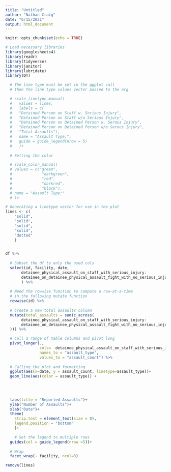 ```yaml
---
title: "Untitled"
author: "Nathan Craig"
date: "6/15/2021"
output: html_document
---
```


```r
knitr::opts_chunk$set(echo = TRUE)
```

```r
# Load necessary libraries
library(googlesheets4)
library(readr)
library(tidyverse)
library(janitor)
library(lubridate)
library(DT)
```


```r
  # The line type must be set in the ggplot call
  # then the line type values vector passed to the arg

  # scale_linetype_manual(
  #   values = lines,
  #   labels = c(
  #   "Detained Person on Staff w. Serious Injury",
  #   "Detained Person on Staff w/o Serious Injury",
  #   "Detained Person on Detained Person w. Serous Injury",
  #   "Detained Person on Detained Person w/o Serous Injury",
  #   "Total Assaults"),
  #   name = "Assault Type:",
  #   guide = guide_legend(nrow = 5)
  #   )+
  
  # Setting the color

  # scale_color_manual(
  # values = c("green",
  #             "darkgreen",
  #             "red",
  #             "darkred",
  #             "black"),
  # name = "Assault Type:"
  # )+
```


```r

# Generating a linetype vector for use in the plot
lines <- c(
    "solid",
    "solid",
    "solid",
    "solid",
    "dotted"
    )


df %>%
  
  # Subset the df to only the used cols
  select(id, facility, date,
       detainee_physical_assault_on_staff_with_serious_injury:
       detainee_on_detainee_physical_assault_fight_with_no_serious_injury
       ) %>% 
  
  # Need the rowwise function to compute a row-at-a-time
  # in the following mutate function
  rowwise(id) %>% 
  
  # Create a new total assaults column
  mutate(total_assaults = sum(c_across(
       detainee_physical_assault_on_staff_with_serious_injury:
       detainee_on_detainee_physical_assault_fight_with_no_serious_injury
  ))) %>% 

  # Call a range of table columns and pivot long
  pivot_longer(.,
               cols=  detainee_physical_assault_on_staff_with_serious_injury:total_assaults,
               names_to = "assault_type",
               values_to = "assault_count") %>% 
  
  # Calling the plot and formatting
  ggplot(aes(x=date, y = assault_count, linetype=assault_type))+
  geom_line(aes(color = assault_type)) +
  

  
  
  labs(title = "Reported Assaults")+
  ylab("Number of Assaults")+
  xlab("Date")+
  theme(
    strip.text = element_text(size = 8),
    legend.position = "bottom"
    )+

    # Set the legend to multiple rows
  guides(col = guide_legend(nrow =5))+
  
  # Wrap
  facet_wrap(~ facility, ncol=3)

remove(lines)
```